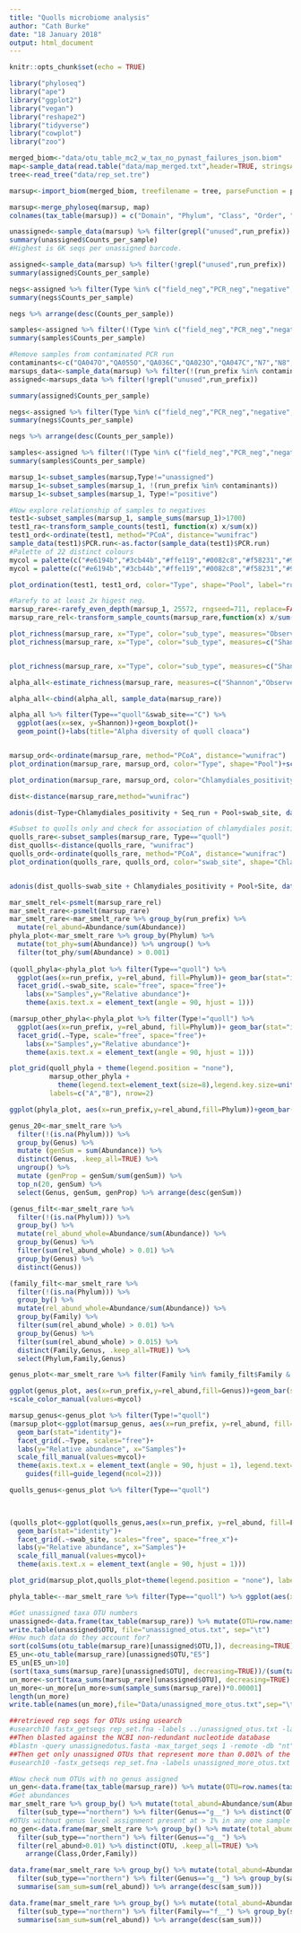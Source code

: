 ```yaml
---
title: "Quolls microbiome analysis"
author: "Cath Burke"
date: "18 January 2018"
output: html_document
---
```


```r
knitr::opts_chunk$set(echo = TRUE)
```


```r
library("phyloseq")
library("ape")
library("ggplot2")
library("vegan")
library("reshape2")
library("tidyverse")
library("cowplot")
library("zoo")
```

```r
merged_biom<-"data/otu_table_mc2_w_tax_no_pynast_failures_json.biom"
map<-sample_data(read.table("data/map_merged.txt",header=TRUE, stringsAsFactors=TRUE, sep="\t", row.names=1))
tree<-read_tree("data/rep_set.tre")

marsup<-import_biom(merged_biom, treefilename = tree, parseFunction = parse_taxonomy_default)

marsup<-merge_phyloseq(marsup, map)
colnames(tax_table(marsup)) = c("Domain", "Phylum", "Class", "Order", "Family", "Genus", "Species")
```

```r
unassigned<-sample_data(marsup) %>% filter(grepl("unused",run_prefix)) 
summary(unassigned$Counts_per_sample)
#Highest is 6K seqs per unassigned barcode.

assigned<-sample_data(marsup) %>% filter(!grepl("unused",run_prefix))
summary(assigned$Counts_per_sample)

negs<-assigned %>% filter(Type %in% c("field_neg","PCR_neg","negative","elution_neg"))
summary(negs$Counts_per_sample)

negs %>% arrange(desc(Counts_per_sample))

samples<-assigned %>% filter(!(Type %in% c("field_neg","PCR_neg","negative","elution_neg")))
summary(samples$Counts_per_sample)

#Remove samples from contaminated PCR run
contaminants<-c("QA047O","QA055O","QA036C","QA023O","QA047C","N7","N8","QA031O")
marsups_data<-sample_data(marsup) %>% filter(!(run_prefix %in% contaminants))
assigned<-marsups_data %>% filter(!grepl("unused",run_prefix))

summary(assigned$Counts_per_sample)

negs<-assigned %>% filter(Type %in% c("field_neg","PCR_neg","negative","elution_neg"))
summary(negs$Counts_per_sample)

negs %>% arrange(desc(Counts_per_sample))

samples<-assigned %>% filter(!(Type %in% c("field_neg","PCR_neg","negative","elution_neg")))
summary(samples$Counts_per_sample)

marsup_1<-subset_samples(marsup,Type!="unassigned")
marsup_1<-subset_samples(marsup_1, !(run_prefix %in% contaminants))
marsup_1<-subset_samples(marsup_1, Type!="positive")

#Now explore relationship of samples to negatives
test1<-subset_samples(marsup_1, sample_sums(marsup_1)>1700)
test1_ra<-transform_sample_counts(test1, function(x) x/sum(x))
test1_ord<-ordinate(test1, method="PCoA", distance="wunifrac")
sample_data(test1)$PCR.run<-as.factor(sample_data(test1)$PCR.run)
#Palette of 22 distinct colours
mycol = palette(c("#e6194b","#3cb44b","#ffe119","#0082c8","#f58231","#911eb4","#46f0f0","#f032e6","#d2f53c","#fabebe","#008080","#e6beff","#aa6e28","#fffac8","#800000","#aaffc3","#808000","#ffd8b1","#000080","#808080","#FFFFFF","#000000"))
mycol = palette(c("#e6194b","#3cb44b","#ffe119","#0082c8","#f58231","#911eb4","#46f0f0","#f032e6","#d2f53c","#fabebe","#008080","#e6beff","#aa6e28","#fffac8","#800000","#aaffc3","#808000","#ffd8b1","#000080","#808080","#FFFFFF","#000000"))

plot_ordination(test1, test1_ord, color="Type", shape="Pool", label="run_prefix")+scale_color_manual(values=mycol)

#Rarefy to at least 2x higest neg.
marsup_rare<-rarefy_even_depth(marsup_1, 25572, rngseed=711, replace=FALSE)
marsup_rare_rel<-transform_sample_counts(marsup_rare,function(x) x/sum(x))
```

```r
plot_richness(marsup_rare, x="Type", color="sub_type", measures="Observed")+labs(y="Observed OTUs")
plot_richness(marsup_rare, x="Type", color="sub_type", measures=c("Shannon"))+labs(y="Shannon Diversity")


plot_richness(marsup_rare, x="Type", color="sub_type", measures=c("Shannon"))+labs(y="Shannon Diversity")+facet_grid(Type~swab_site, scales="free")

alpha_all<-estimate_richness(marsup_rare, measures=c("Shannon","Observed","Chao1"))

alpha_all<-cbind(alpha_all, sample_data(marsup_rare))

alpha_all %>% filter(Type=="quoll"&swab_site=="C") %>%
  ggplot(aes(x=sex, y=Shannon))+geom_boxplot()+
  geom_point()+labs(title="Alpha diversity of quoll cloaca")



```

```r
marsup_ord<-ordinate(marsup_rare, method="PCoA", distance="wunifrac")
plot_ordination(marsup_rare, marsup_ord, color="Type", shape="Pool")+scale_color_manual(values=mycol)

plot_ordination(marsup_rare, marsup_ord, color="Chlamydiales_positivity", shape="Type")+scale_color_manual(values=mycol)

dist<-distance(marsup_rare,method="wunifrac")

adonis(dist~Type+Chlamydiales_positivity + Seq_run + Pool+swab_site, data.frame(sample_data(marsup_rare)))

#Subset to quolls only and check for association of chlamydiales positivity
quolls_rare<-subset_samples(marsup_rare, Type=="quoll")
dist_quolls<-distance(quolls_rare, "wunifrac")
quolls_ord<-ordinate(quolls_rare, method="PCoA", distance="wunifrac")
plot_ordination(quolls_rare, quolls_ord, color="swab_site", shape="Chlamydiales_positivity")+scale_color_manual(values=mycol)


adonis(dist_quolls~swab_site + Chlamydiales_positivity + Pool+Site, data.frame(sample_data(quolls_rare)))

```

```r
mar_smelt_rel<-psmelt(marsup_rare_rel)
mar_smelt_rare<-psmelt(marsup_rare)
mar_smelt_rare<-mar_smelt_rare %>% group_by(run_prefix) %>%
  mutate(rel_abund=Abundance/sum(Abundance))
phyla_plot<-mar_smelt_rare %>% group_by(Phylum) %>%
  mutate(tot_phy=sum(Abundance)) %>% ungroup() %>%
  filter(tot_phy/sum(Abundance) > 0.001)
  
(quoll_phyla<-phyla_plot %>% filter(Type=="quoll") %>%
  ggplot(aes(x=run_prefix, y=rel_abund, fill=Phylum))+ geom_bar(stat="identity")+
  facet_grid(.~swab_site, scale="free", space="free")+
    labs(x="Samples",y="Relative abundance")+
    theme(axis.text.x = element_text(angle = 90, hjust = 1)))

(marsup_other_phyla<-phyla_plot %>% filter(Type!="quoll") %>%
  ggplot(aes(x=run_prefix, y=rel_abund, fill=Phylum))+ geom_bar(stat="identity")+
  facet_grid(.~Type, scale="free", space="free")+
    labs(x="Samples",y="Relative abundance")+
    theme(axis.text.x = element_text(angle = 90, hjust = 1)))

plot_grid(quoll_phyla + theme(legend.position = "none"),
          marsup_other_phyla +
            theme(legend.text=element_text(size=8),legend.key.size=unit(0.5,"cm")),
          labels=c("A","B"), nrow=2)

ggplot(phyla_plot, aes(x=run_prefix,y=rel_abund,fill=Phylum))+geom_bar(stat="identity")+facet_grid(.~Type, scales="free", space="free")+labs(y="Relative abundance", x="Samples", title="Phyla Composition")

genus_20<-mar_smelt_rare %>%
  filter(!(is.na(Phylum))) %>%
  group_by(Genus) %>%
  mutate (genSum = sum(Abundance)) %>%
  distinct(Genus, .keep_all=TRUE) %>%
  ungroup() %>%
  mutate (genProp = genSum/sum(genSum)) %>% 
  top_n(20, genSum) %>%
  select(Genus, genSum, genProp) %>% arrange(desc(genSum))

(genus_filt<-mar_smelt_rare %>%
  filter(!(is.na(Phylum))) %>%
  group_by() %>%
  mutate(rel_abund_whole=Abundance/sum(Abundance)) %>%
  group_by(Genus) %>%
  filter(sum(rel_abund_whole) > 0.01) %>%
  group_by(Genus) %>%
  distinct(Genus))

(family_filt<-mar_smelt_rare %>%
  filter(!(is.na(Phylum))) %>%
  group_by() %>%
  mutate(rel_abund_whole=Abundance/sum(Abundance)) %>%
  group_by(Family) %>%
  filter(sum(rel_abund_whole) > 0.01) %>%
  group_by(Genus) %>%
  filter(sum(rel_abund_whole) > 0.015) %>%
  distinct(Family,Genus, .keep_all=TRUE)) %>%
  select(Phylum,Family,Genus)

genus_plot<-mar_smelt_rare %>% filter(Family %in% family_filt$Family & Genus %in% family_filt$Genus)

ggplot(genus_plot, aes(x=run_prefix,y=rel_abund,fill=Genus))+geom_bar(stat="identity")+facet_grid(swab_site~Type, scales="free")+labs(y="Relative abundance", x="Samples", title="Genus Composition")
+scale_color_manual(values=mycol)

marsup_genus<-genus_plot %>% filter(Type!="quoll")
(marsup_plot<-ggplot(marsup_genus, aes(x=run_prefix, y=rel_abund, fill=Family))+
  geom_bar(stat="identity")+
  facet_grid(.~Type, scales="free")+
  labs(y="Relative abundance", x="Samples")+
  scale_fill_manual(values=mycol)+
  theme(axis.text.x = element_text(angle = 90, hjust = 1), legend.text=element_text(size=8),legend.title=element_blank())+
    guides(fill=guide_legend(ncol=2)))

quolls_genus<-genus_plot %>% filter(Type=="quoll")

 

(quolls_plot<-ggplot(quolls_genus,aes(x=run_prefix, y=rel_abund, fill=Family))+
  geom_bar(stat="identity")+
  facet_grid(.~swab_site, scales="free", space="free_x")+
  labs(y="Relative abundance", x="Samples")+
  scale_fill_manual(values=mycol)+
  theme(axis.text.x = element_text(angle = 90, hjust = 1)))

plot_grid(marsup_plot,quolls_plot+theme(legend.position = "none"), labels=c("A","B"), nrow=2)

phyla_table<--mar_smelt_rare %>% filter(Type=="quoll") %>% ggplot(aes(x=run_prefix,y=))

```

```r
#Get unassigned taxa OTU numbers
unassigned<-data.frame(tax_table(marsup_rare)) %>% mutate(OTU=row.names(tax_table(marsup_rare))) %>% filter(is.na(Phylum)|Phylum=="p__")
write.table(unassigned$OTU, file="unassigned_otus.txt", sep="\t")
#How much data do they account for?
sort(colSums(otu_table(marsup_rare)[unassigned$OTU,]), decreasing=TRUE)
E5_un<-otu_table(marsup_rare)[unassigned$OTU,"E5"]
E5_un[E5_un>10]
(sort(taxa_sums(marsup_rare)[unassigned$OTU], decreasing=TRUE))/(sum(taxa_sums(marsup_rare)))
un_more<-sort(taxa_sums(marsup_rare)[unassigned$OTU], decreasing=TRUE)
un_more<-un_more[un_more>sum(sample_sums(marsup_rare))*0.00001]
length(un_more)
write.table(names(un_more),file="Data/unassigned_more_otus.txt",sep="\t")

##retrieved rep seqs for OTUs using usearch
#usearch10 fastx_getseqs rep_set.fna -labels ../unassigned_otus.txt -label_substing_match -fastaout unassignedotus.fasta 
##Then blasted against the NCBI non-redundant nucleotide database
#blastn -query unassignedotus.fasta -max_target_seqs 1 -remote -db "nt" -best_hit_overhang 0.1 -best_hit_score_edge 0.1 -outfmt 6 -out unassigned_blast.txt
##Then get only unassigned OTUs that represent more than 0.001% of the total data
#usearch10 -fastx_getseqs rep_set.fna -labels unassigned_more_otus.txt -label_substr_match -fastaout unassignedotus_more.fasta

#Now check num OTUs with no genus assigned
un_gen<-data.frame(tax_table(marsup_rare)) %>% mutate(OTU=row.names(tax_table(marsup_rare))) %>% filter(is.na(Genus)|Genus=="g__") %>% filter(!(is.na(Phylum))|Phylum!="p__")
#Get abundances
mar_smelt_rare %>% group_by() %>% mutate(total_abund=Abundance/sum(Abundance)) %>%
  filter(sub_type=="northern") %>% filter(Genus=="g__") %>% distinct(OTU, .keep_all=TRUE) %>% filter(total_abund>0.001)
#OTUs without genus level assignment present at > 1% in any one sample
no_gen<-data.frame(mar_smelt_rare %>% group_by() %>% mutate(total_abund=Abundance/sum(Abundance)) %>%
  filter(sub_type=="northern") %>% filter(Genus=="g__") %>%
  filter(rel_abund>0.01) %>% distinct(OTU, .keep_all=TRUE) %>%
    arrange(Class,Order,Family))

data.frame(mar_smelt_rare %>% group_by() %>% mutate(total_abund=Abundance/sum(Abundance)) %>%
  filter(sub_type=="northern") %>% filter(Genus=="g__") %>% group_by(sampleID) %>%
  summarise(sam_sum=sum(rel_abund)) %>% arrange(desc(sam_sum)))

data.frame(mar_smelt_rare %>% group_by() %>% mutate(total_abund=Abundance/sum(Abundance)) %>%
  filter(sub_type=="northern") %>% filter(Family=="f__") %>% group_by(sampleID) %>%
  summarise(sam_sum=sum(rel_abund)) %>% arrange(desc(sam_sum)))
```

